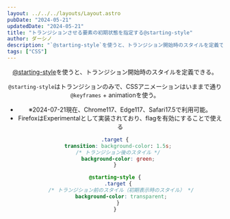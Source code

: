 ```yaml
---
layout: ../../../layouts/Layout.astro
pubDate: "2024-05-21"
updatedDate: "2024-05-21"
title: "トランジションさせる要素の初期状態を指定する@starting-style"
author: ダーシノ
description: "`@starting-style`を使うと、トランジション開始時のスタイルを定義できる。"
tags: ["CSS"]
---
```



<Header {...frontmatter} />

[@starting-style](https://developer.mozilla.org/en-US/docs/Web/CSS/@starting-style)を使うと、トランジション開始時のスタイルを定義できる。

`@starting-style`はトランジションのみで、CSSアニメーションはいままで通り`@keyframes` + animationを使う。

- ※2024-07-21現在、Chrome117、Edge117、Safari17.5で利用可能。
- FirefoxはExperimentalとして実装されており、flagを有効にすることで使える

```css
.target {
  transition: background-color: 1.5s;
  /* トランジション後のスタイル */
  background-color: green;
}

@starting-style {
  .target {
    /* トランジション前のスタイル（初期表示時のスタイル） */
    background-color: transparent;
  }
}
```
